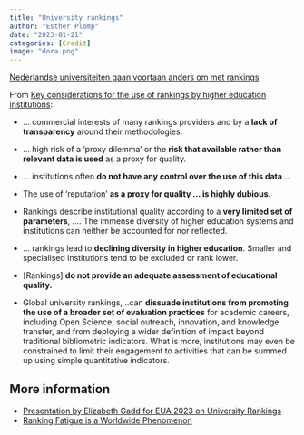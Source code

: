 ```yaml
---
title: "University rankings"
author: "Esther Plomp"
date: "2023-01-21"
categories: [Credit]
image: "dora.png"
---
```


[Nederlandse universiteiten gaan voortaan anders om met rankings](https://www.universiteitenvannederland.nl/nl_NL/nieuws-detail/nieuwsbericht/915-p-nederlandse-universiteiten-gaan-voortaan-anders-om-met-rankings-p.html)

From [Key considerations for the use of rankings by higher education institutions](https://recognitionrewards.nl/2023/10/19/key-considerations-for-the-use-of-rankings-by-higher-education-institutions/):

-   ... commercial interests of many rankings providers and by a **lack of transparency** around their methodologies.

-   ... high risk of a 'proxy dilemma' or the **risk that available rather than relevant data is used** as a proxy for quality.

-   ... institutions often **do not have any control over the use of this data** ...

-   The use of 'reputation' **as a proxy for quality ... is highly dubious.**

-   Rankings describe institutional quality according to a **very limited set of parameters**, .... The immense diversity of higher education systems and institutions can neither be accounted for nor reflected.

-   ... rankings lead to **declining diversity in higher education**. Smaller and specialised institutions tend to be excluded or rank lower.

-   \[Rankings\] **do not provide an adequate assessment of educational quality.**

-   Global university rankings, ..can **dissuade institutions from promoting the use of a broader set of evaluation practices** for academic careers, including Open Science, social outreach, innovation, and knowledge transfer, and from deploying a wider definition of impact beyond traditional bibliometric indicators. What is more, institutions may even be constrained to limit their engagement to activities that can be summed up using simple quantitative indicators.

## **More information**

-   [Presentation by Elizabeth Gadd for EUA 2023 on University Rankings](https://www.youtube.com/watch?v=QaF6gI4ijC0)
-   [Ranking Fatigue is a Worldwide Phenomenon](https://blogs.berkeley.edu/2023/05/08/ranking-fatigue-is-a-worldwide-phenomenon/)
